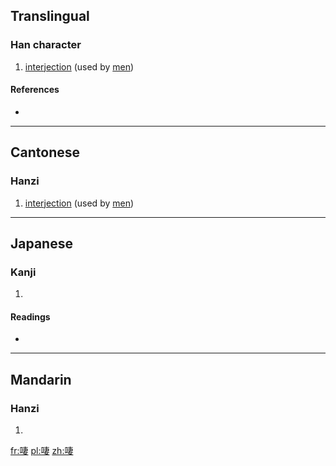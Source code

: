 ==Translingual==

===Han character===
{{Han char|rn=30|rad=口|as=08|sn=11|four=|canj=口十中女 (RJLV)|ids=⿰[[口]][[妻]]}}

# {{context|Cantonese}} [[interjection]] (used by [[men]])

====References====
* {{Han ref|kx=0196.100|dkj=03830|dj=0417.090|hdz=10639.030|uh=555B|ud=21851}}

----

==Cantonese==

===Hanzi===
{{yue-hanzi|jyut=[[cai1]]|y=chai1}}

# [[interjection]] (used by [[men]])

----

==Japanese==

===Kanji===
{{ja-kanji|grade=|rs=口08}}

# {{defn|lang=ja|sort=口08}}

====Readings====
* {{ja-readings|on=[[さい]] (sai), [[せ]] (se)|kun=[[なめる]] (nameru)}}

----

==Mandarin==

===Hanzi===
{{cmn-hanzi|pin=[[cuì]] ([[cui4]]), [[è]] ([[e4]]), [[yā]] ([[ya1]]), [[yǎ]] ([[ya3]])|wg=ts'ui<sup>4</sup>, o<sup>4</sup>, ya<sup>1</sup>, ya<sup>3</sup>}}

# {{defn|lang=cmn|sort=口08}}

[[fr:啛]]
[[pl:啛]]
[[zh:啛]]